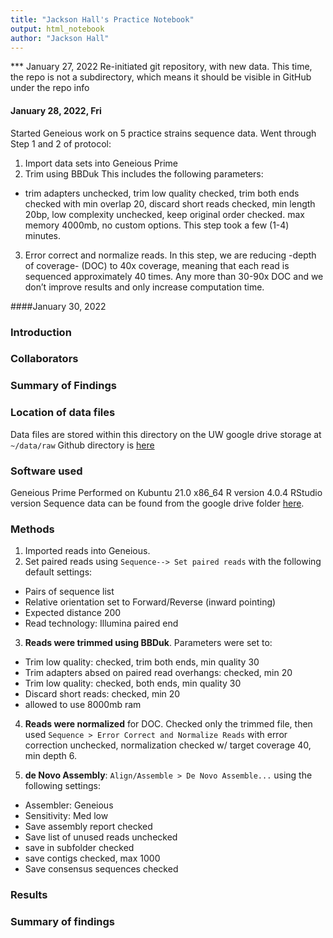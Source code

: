 ```yaml
---
title: "Jackson Hall's Practice Notebook"
output: html_notebook
author: "Jackson Hall"
---
```


*** January 27, 2022
Re-initiated git repository, with new data. This time, the repo is not a subdirectory, which means it should be visible in GitHub under the repo info

#### January 28, 2022, Fri
Started Geneious work on 5 practice strains sequence data. Went through Step 1 and 2 of protocol:

1. Import data sets into Geneious Prime
2. Trim  using BBDuk This includes the following parameters:

* trim adapters unchecked, trim low quality checked, trim both ends checked with min overlap 20, discard short reads checked, min length 20bp, low complexity unchecked, keep original order checked. max memory 4000mb, no custom options. This step took a few (1-4) minutes. 
3.  Error correct and normalize reads. In this step, we are reducing -depth of coverage- (DOC) to 40x coverage, meaning that each read is sequenced approximately 40 times. Any more than 30-90x DOC and we don't improve results and only increase computation time. 


####January 30, 2022

### Introduction
### Collaborators
### Summary of Findings
### Location of data files
Data files are stored within this directory on the UW google drive storage at `~/data/raw`
Github directory is [here](git@github.com:Doty-Lab-UW/Proj-AppleBio.git)


### Software used
Geneious Prime 
Performed on Kubuntu 21.0 x86_64
R version 4.0.4
RStudio version
Sequence data can be found from the google drive folder [here](https://drive.google.com/drive/u/2/folders/1OeuZlHx-H_svO9USMOl3frjyY_bf64JB). 

### Methods
1. Imported reads into Geneious. 
2. Set paired reads using `Sequence--> Set paired reads` with the following default settings:

* Pairs of sequence list
* Relative orientation set to Forward/Reverse (inward pointing)
* Expected distance 200
* Read technology: Illumina paired end

3. **Reads were trimmed using BBDuk**. Parameters were set to: 

* Trim low quality: checked, trim both ends, min quality 30
* Trim adapters absed on paired read overhangs: checked, min 20 
* Trim low quality: checked, both ends, min quality 30
* Discard short reads: checked, min 20
* allowed to use 8000mb ram

4. **Reads were normalized** for DOC. Checked only the trimmed file, then used `Sequence > Error Correct and Normalize Reads` with error correction unchecked, normalization checked w/ target coverage 40, min depth 6. 

5. **de Novo Assembly**: `Align/Assemble > De Novo Assemble...` using the following settings:

* Assembler: Geneious
* Sensitivity: Med low
* Save assembly report checked
* Save list of unused reads unchecked
* save in subfolder checked
* save contigs checked, max 1000
* Save consensus sequences checked



### Results

### Summary of findings

